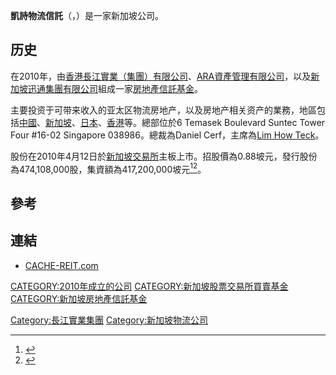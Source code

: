 '''凱詩物流信託'''（'''{{lang-en|Cache Logistics Trust}}'''，{{sgx|K2LU}}）是一家新加坡公司。

==历史==
在2010年，由[[香港|香港]][[長江實業（集團）有限公司|長江實業（集團）有限公司]]、[[ARA資產管理有限公司|ARA資產管理有限公司]]，以及[[新加坡|新加坡]][[迅通集團有限公司|迅通集團有限公司]]組成一家[[房地產信託基金|房地產信託基金]]。

主要投资于可带来收入的亚太区物流房地产，以及房地产相关资产的業務，地區包括[[中國|中國]]、[[新加坡|新加坡]]、[[日本|日本]]、[[香港|香港]]等。總部位於6 Temasek Boulevard Suntec Tower Four #16-02 Singapore 038986。總裁為Daniel Cerf，主席為[[Lim_How_Teck|Lim How Teck]]。

股份在2010年4月12日於[[新加坡交易所|新加坡交易所]]主板上市。招股價為0.88坡元，發行股份為474,108,000股，集資額為417,200,000坡元<ref>{{Cite web |url=http://www.cache-reit.com/images/Cache_Logistics_Trust_Prospectus_%281_%20April_2010%29.pdf |title=凱詩物流信託（ARA迅通資產管理 (凱詩) 有限公司）提供招股資料 |accessdate=2012-03-26 |archive-date=2010-06-01 |archive-url=https://web.archive.org/web/20100601101008/http://www.cache-reit.com/images/Cache_Logistics_Trust_Prospectus_(1_%20April_2010).pdf |dead-url=no }}</ref><REF>
{{Cite web |url=http://www.channelnewsasia.com/stories/singaporebusinessnews/view/1047368/1/.html |title=凱詩物流信託以集資金額四億一千七百萬新加坡元 （2010年4月1日）新傳媒互動媒體旗下亞洲新聞頻道網22:29消息（英文版） |accessdate=2012年3月26日 |archive-date=2012年3月13日 |archive-url=https://web.archive.org/web/20120313111926/http://www.channelnewsasia.com/stories/singaporebusinessnews/view/1047368/1/.html |dead-url=no }}
</REF>。

==參考==
{{REFLIST}}

==連結==
*[http://www.cache-reit.com CACHE-REIT.com]{{Wayback|url=http://www.cache-reit.com/ |date=20120212070453 }} 

{{長江集團}}

[[CATEGORY:2010年成立的公司|CATEGORY:2010年成立的公司]]
[[CATEGORY:新加坡股票交易所買賣基金|CATEGORY:新加坡股票交易所買賣基金]]
[[CATEGORY:新加坡房地產信託基金|CATEGORY:新加坡房地產信託基金]]
[[Category:長江實業集團|Category:長江實業集團]]
[[Category:新加坡物流公司|Category:新加坡物流公司]]